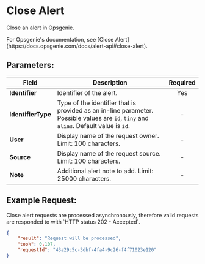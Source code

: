 
# Close Alert

Close an alert in Opsgenie.

<Callout type="info">
	For Opsgenie's documentation, see [Close
	Alert](https://docs.opsgenie.com/docs/alert-api#close-alert).
</Callout>

## Parameters:

| Field              | Description                                                                                                                           | Required |
| ------------------ | ------------------------------------------------------------------------------------------------------------------------------------- | :------: |
| **Identifier**     | Identifier of the alert.                                                                                                              |   Yes    |
| **IdentifierType** | Type of the identifier that is provided as an in-line parameter. Possible values are `id`, `tiny` and `alias`. Default value is `id`. |    -     |
| **User**           | Display name of the request owner. Limit: 100 characters.                                                                             |    -     |
| **Source**         | Display name of the request source. Limit: 100 characters.                                                                            |    -     |
| **Note**           | Additional alert note to add. Limit: 25000 characters.                                                                                |    -     |

## Example Request:

<Callout type="info">
	Close alert requests are processed asynchronously, therefore valid requests
	are responded to with `HTTP status 202 - Accepted`.
</Callout>

```json
{
	"result": "Request will be processed",
	"took": 0.107,
	"requestId": "43a29c5c-3dbf-4fa4-9c26-f4f71023e120"
}
```
